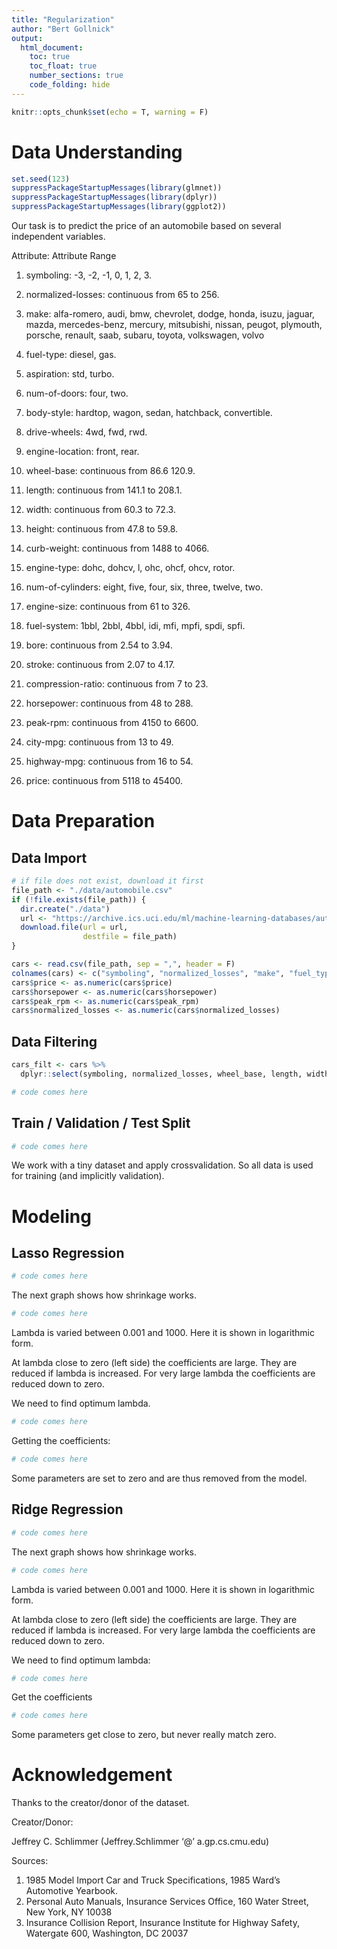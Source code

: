 ```yaml
---
title: "Regularization"
author: "Bert Gollnick"
output: 
  html_document:
    toc: true
    toc_float: true
    number_sections: true
    code_folding: hide
---
```


```r
knitr::opts_chunk$set(echo = T, warning = F)
```

# Data Understanding

```r
set.seed(123)
suppressPackageStartupMessages(library(glmnet))
suppressPackageStartupMessages(library(dplyr))
suppressPackageStartupMessages(library(ggplot2))
```

Our task is to predict the price of an automobile based on several independent variables.

Attribute: Attribute Range 

1. symboling: -3, -2, -1, 0, 1, 2, 3. 
2. normalized-losses: continuous from 65 to 256. 
3. make: 
alfa-romero, audi, bmw, chevrolet, dodge, honda, 
isuzu, jaguar, mazda, mercedes-benz, mercury, 
mitsubishi, nissan, peugot, plymouth, porsche, 
renault, saab, subaru, toyota, volkswagen, volvo 

4. fuel-type: diesel, gas. 
5. aspiration: std, turbo. 
6. num-of-doors: four, two. 
7. body-style: hardtop, wagon, sedan, hatchback, convertible. 
8. drive-wheels: 4wd, fwd, rwd. 
9. engine-location: front, rear. 
10. wheel-base: continuous from 86.6 120.9. 
11. length: continuous from 141.1 to 208.1. 
12. width: continuous from 60.3 to 72.3. 
13. height: continuous from 47.8 to 59.8. 
14. curb-weight: continuous from 1488 to 4066. 
15. engine-type: dohc, dohcv, l, ohc, ohcf, ohcv, rotor. 
16. num-of-cylinders: eight, five, four, six, three, twelve, two. 
17. engine-size: continuous from 61 to 326. 
18. fuel-system: 1bbl, 2bbl, 4bbl, idi, mfi, mpfi, spdi, spfi. 
19. bore: continuous from 2.54 to 3.94. 
20. stroke: continuous from 2.07 to 4.17. 
21. compression-ratio: continuous from 7 to 23. 
22. horsepower: continuous from 48 to 288. 
23. peak-rpm: continuous from 4150 to 6600. 
24. city-mpg: continuous from 13 to 49. 
25. highway-mpg: continuous from 16 to 54. 
26. price: continuous from 5118 to 45400.

# Data Preparation

## Data Import

```r
# if file does not exist, download it first
file_path <- "./data/automobile.csv"
if (!file.exists(file_path)) {
  dir.create("./data")
  url <- "https://archive.ics.uci.edu/ml/machine-learning-databases/autos/imports-85.data"
  download.file(url = url, 
                destfile = file_path)
}

cars <- read.csv(file_path, sep = ",", header = F)
colnames(cars) <- c("symboling", "normalized_losses", "make", "fuel_type", "aspiration", "num_of_doors", "body_style", "drive_wheels", "engine_location", "wheel_base", "length", "width","height", "curb_weight", "engine_type", "num_of_cylinders", "engine_size", "fuel_system", "bore", "stroke", "compression_ratio", "horsepower", "peak_rpm", "city_mpg", "highway_mpg", "price")
cars$price <- as.numeric(cars$price)
cars$horsepower <- as.numeric(cars$horsepower)
cars$peak_rpm <- as.numeric(cars$peak_rpm)
cars$normalized_losses <- as.numeric(cars$normalized_losses)
```

## Data Filtering

```r
cars_filt <- cars %>% 
  dplyr::select(symboling, normalized_losses, wheel_base, length, width, height, curb_weight, engine_size, compression_ratio, horsepower, peak_rpm, city_mpg, highway_mpg, price)

```

```r
# code comes here
```

## Train / Validation / Test Split

```r
# code comes here
```

We work with a tiny dataset and apply crossvalidation. So all data is used for training (and implicitly validation).

# Modeling


## Lasso Regression

```r
# code comes here
```

The next graph shows how shrinkage works.

```r
# code comes here
```

Lambda is varied between 0.001 and 1000. Here it is shown in logarithmic form. 

At lambda close to zero (left side) the coefficients are large. They are reduced if lambda is increased. For very large lambda the coefficients are reduced down to zero.

We need to find optimum lambda.

```r
# code comes here
```


Getting the coefficients:

```r
# code comes here
```

Some parameters are set to zero and are thus removed from the model.

## Ridge Regression

```r
# code comes here
```

The next graph shows how shrinkage works.

```r
# code comes here
```
Lambda is varied between 0.001 and 1000. Here it is shown in logarithmic form. 

At lambda close to zero (left side) the coefficients are large. They are reduced if lambda is increased. For very large lambda the coefficients are reduced down to zero.

We need to find optimum lambda:

```r
# code comes here
```

Get the coefficients

```r
# code comes here
```

Some parameters get close to zero, but never really match zero.

# Acknowledgement

Thanks to the creator/donor of the dataset.

Creator/Donor: 

Jeffrey C. Schlimmer (Jeffrey.Schlimmer '@' a.gp.cs.cmu.edu) 

Sources: 

1) 1985 Model Import Car and Truck Specifications, 1985 Ward's Automotive Yearbook. 
2) Personal Auto Manuals, Insurance Services Office, 160 Water Street, New York, NY 10038 
3) Insurance Collision Report, Insurance Institute for Highway Safety, Watergate 600, Washington, DC 20037
